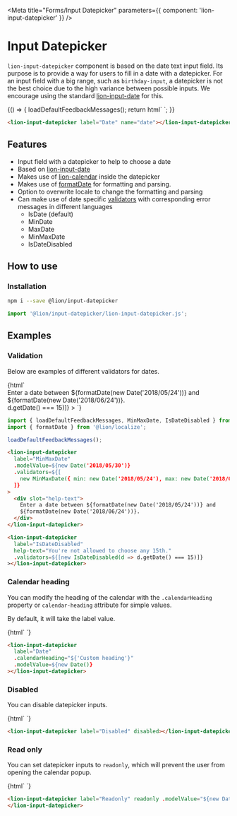 

<Meta title="Forms/Input Datepicker" parameters={{ component: 'lion-input-datepicker' }} />

# Input Datepicker

`lion-input-datepicker` component is based on the date text input field. Its purpose is to provide a way for users to fill in a date with a datepicker.
For an input field with a big range, such as `birthday-input`, a datepicker is not the best choice due to the high variance between possible inputs.
We encourage using the standard [lion-input-date](../../input-date) for this.

<Story name="Default">
  {() => {
    loadDefaultFeedbackMessages();
    return html`
      <lion-input-datepicker label="Date" name="date"></lion-input-datepicker>
    `;
  }}
</Story>

```html
<lion-input-datepicker label="Date" name="date"></lion-input-datepicker>
```

## Features

- Input field with a datepicker to help to choose a date
- Based on [lion-input-date](../../input-date)
- Makes use of [lion-calendar](../../calendar) inside the datepicker
- Makes use of [formatDate](../../localize/docs/date.md) for formatting and parsing.
- Option to overwrite locale to change the formatting and parsing
- Can make use of date specific [validators](../../validate/docs/DefaultVaValidationSystemlidators.md) with corresponding error messages in different languages
  - IsDate (default)
  - MinDate
  - MaxDate
  - MinMaxDate
  - IsDateDisabled

## How to use

### Installation

```sh
npm i --save @lion/input-datepicker
```

```js
import '@lion/input-datepicker/lion-input-datepicker.js';
```

## Examples

### Validation

Below are examples of different validators for dates.

<Story name="Validation">
  {html`
    <style>
      lion-input-datepicker {
        margin-bottom: 30px;
      }
    </style>
    <lion-input-datepicker
      label="MinMaxDate"
      .modelValue=${new Date('2018/05/30')}
      .validators=${[
        new MinMaxDate({ min: new Date('2018/05/24'), max: new Date('2018/06/24') }),
      ]}
    >
      <div slot="help-text">
        Enter a date between ${formatDate(new Date('2018/05/24'))} and
        ${formatDate(new Date('2018/06/24'))}.
      </div>
    </lion-input-datepicker>
    <lion-input-datepicker
      label="IsDateDisabled"
      help-text="You're not allowed to choose any 15th."
      .validators=${[new IsDateDisabled(d => d.getDate() === 15)]}
    ></lion-input-datepicker>
  `}
</Story>

```js
import { loadDefaultFeedbackMessages, MinMaxDate, IsDateDisabled } from '@lion/validate';
import { formatDate } from '@lion/localize';

loadDefaultFeedbackMessages();
```

```html
<lion-input-datepicker
  label="MinMaxDate"
  .modelValue=${new Date('2018/05/30')}
  .validators=${[
    new MinMaxDate({ min: new Date('2018/05/24'), max: new Date('2018/06/24') }),
  ]}
>
  <div slot="help-text">
    Enter a date between ${formatDate(new Date('2018/05/24'))} and
    ${formatDate(new Date('2018/06/24'))}.
  </div>
</lion-input-datepicker>
```

```html
<lion-input-datepicker
  label="IsDateDisabled"
  help-text="You're not allowed to choose any 15th."
  .validators=${[new IsDateDisabled(d => d.getDate() === 15)]}
></lion-input-datepicker>
```

### Calendar heading

You can modify the heading of the calendar with the `.calendarHeading` property or `calendar-heading` attribute for simple values.

By default, it will take the label value.

<Story name="Calendar heading">
  {html`
    <lion-input-datepicker
      label="Date"
      .calendarHeading="${'Custom heading'}"
      .modelValue=${new Date()}
    ></lion-input-datepicker>
  `}
</Story>

```html
<lion-input-datepicker
  label="Date"
  .calendarHeading="${'Custom heading'}"
  .modelValue=${new Date()}
></lion-input-datepicker>
```

### Disabled

You can disable datepicker inputs.

<Story name="Disabled">
  {html`
    <lion-input-datepicker label="Disabled" disabled></lion-input-datepicker>
  `}
</Story>

```html
<lion-input-datepicker label="Disabled" disabled></lion-input-datepicker>
```

### Read only

You can set datepicker inputs to `readonly`, which will prevent the user from opening the calendar popup.

<Story name="Read only">
  {html`
    <lion-input-datepicker label="Readonly" readonly .modelValue="${new Date()}">
    </lion-input-datepicker>
  `}
</Story>

```html
<lion-input-datepicker label="Readonly" readonly .modelValue="${new Date()}">
</lion-input-datepicker>
```
